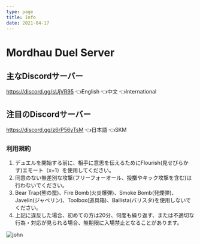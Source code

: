 ```yaml
---
type: page
title: Info
date: 2021-04-17
---
```


# Mordhau Duel Server

## 主なDiscordサーバー
https://discord.gg/sUjVR95 👈English 👈中文 👈International

## 注目のDiscordサーバー
https://discord.gg/z6rP56yTsM 👈日本語 👈SKM 


### 利用規約
1. デュエルを開始する前に、相手に意思を伝えるためにFlourish(見せびらかす)エモート（x+1）を使用してください。
2. 同意のない無差別な攻撃(フリーフォーオール、投擲やキック攻撃を含む)は行わないでください。
3. Bear Trap(熊の罠)、Fire Bomb(火炎爆弾)、Smoke Bomb(発煙弾)、Javelin(ジャベリン)、Toolbox(道具箱)、Ballista(バリスタ)を使用しないでください。
4. 上記に違反した場合、初めての方は20分、何度も繰り返す、または不適切な行為・対応が見られる場合、無期限に入場禁止となることがあります。

![john](./images/perma%20ban%201.jpg)
